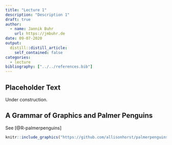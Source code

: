 ```yaml
---
title: "Lecture 1"
description: "Description 1"
draft: true
author:
  - name: Jannik Buhr 
    url: https://jmbuhr.de
date: 09-07-2020
output:
  distill::distill_article:
    self_contained: false
categories:
  - lecture
bibliography: ["../../references.bib"]
---
```


## Placeholder Text

Under construction.

## A Grammar of Graphics and Palmer Penguins

See [@R-palmerpenguins]

```r
knitr::include_graphics("https://github.com/allisonhorst/palmerpenguins/blob/master/man/figures/lter_penguins.png?raw=true")
```

